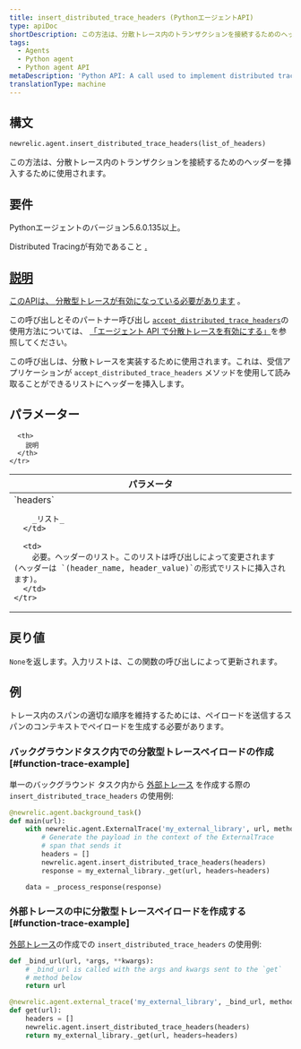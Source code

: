 ```yaml
---
title: insert_distributed_trace_headers (PythonエージェントAPI)
type: apiDoc
shortDescription: この方法は、分散トレース内のトランザクションを接続するためのヘッダーを挿入するために使用されます。
tags:
  - Agents
  - Python agent
  - Python agent API
metaDescription: 'Python API: A call used to implement distributed tracing.'
translationType: machine
---
```


## 構文

```py
newrelic.agent.insert_distributed_trace_headers(list_of_headers)
```

この方法は、分散トレース内のトランザクションを接続するためのヘッダーを挿入するために使用されます。

## 要件

Pythonエージェントのバージョン5.6.0.135以上。

Distributed Tracingが有効であること [.](/docs/enable-distributed-tracing#python)

## [説明](/docs/enable-distributed-tracing#python)

[このAPIは、 ](/docs/enable-distributed-tracing#python)[分散型トレースが有効になっている必要があります](/docs/enable-distributed-tracing) 。

この呼び出しとそのパートナー呼び出し [`accept_distributed_trace_headers`](/docs/agents/python-agent/python-agent-api/acceptdistributedtraceheaders-python-agent-api)の使用方法については、 [「エージェント API で分散トレースを有効にする」](/docs/enable-distributed-tracing#agent-apis)を参照してください。

この呼び出しは、分散トレースを実装するために使用されます。これは、受信アプリケーションが `accept_distributed_trace_headers` メソッドを使用して読み取ることができるリストにヘッダーを挿入します。

## パラメーター

<table>
  <thead>
    <tr>
      <th width="25%">
        パラメータ
      </th>

      <th>
        説明
      </th>
    </tr>
  </thead>

  <tbody>
    <tr>
      <td>
        `headers`

        _リスト_
      </td>

      <td>
        必要。ヘッダーのリスト。このリストは呼び出しによって変更されます (ヘッダーは `(header_name, header_value)`の形式でリストに挿入されます)。
      </td>
    </tr>
  </tbody>
</table>

## 戻り値

`None`を返します。入力リストは、この関数の呼び出しによって更新されます。

## 例

<Callout variant="important">
  トレース内のスパンの適切な順序を維持するためには、ペイロードを送信するスパンのコンテキストでペイロードを生成する必要があります。
</Callout>

### バックグラウンドタスク内での分散型トレースペイロードの作成 [#function-trace-example]

単一のバックグラウンド タスク内から [外部トレース](/docs/agents/python-agent/python-agent-api/external-trace) を作成する際の `insert_distributed_trace_headers` の使用例:

```py
@newrelic.agent.background_task()
def main(url):
    with newrelic.agent.ExternalTrace('my_external_library', url, method='GET'):
        # Generate the payload in the context of the ExternalTrace
        # span that sends it
        headers = []
        newrelic.agent.insert_distributed_trace_headers(headers)
        response = my_external_library._get(url, headers=headers)

    data = _process_response(response)
```

### 外部トレースの中に分散型トレースペイロードを作成する [#function-trace-example]

[外部トレース](/docs/agents/python-agent/python-agent-api/external-trace)の作成での `insert_distributed_trace_headers` の使用例:

```py
def _bind_url(url, *args, **kwargs):
    # _bind_url is called with the args and kwargs sent to the `get`
    # method below
    return url

@newrelic.agent.external_trace('my_external_library', _bind_url, method='GET')
def get(url):
    headers = []
    newrelic.agent.insert_distributed_trace_headers(headers)
    return my_external_library._get(url, headers=headers)
```
